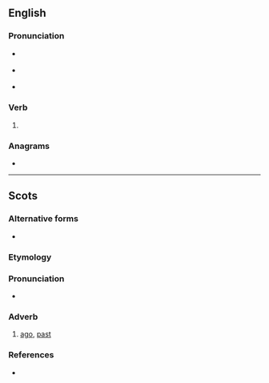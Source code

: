 ==English==

===Pronunciation===
* {{a|RP}} {{IPA|en|/əˈbaɪ/}}
* {{a|US}} {{IPA|en|/əˈbaɪ/}}
* {{rhymes|en|aɪ|s=2}}

===Verb===
{{en-verb|abyes|abying|pres_ptc2=abyeing|abought}}

# {{alternative spelling of|en|aby}}

===Anagrams===
* {{anagrams|en|a=abey|Abey|Baye|abey|beya|eBay}}

----

==Scots==

===Alternative forms===
* {{a|Doric}} {{alter|sco|aby}}

===Etymology===
{{compound|sco|a|by|t2=before, by the time that}}

===Pronunciation===
* {{IPA|sco|/əˈbaɪ/}}

===Adverb===
{{sco-adv|-}}
 
# [[ago]], [[past]]

===References===
* {{R:DSL|pos=adv}}